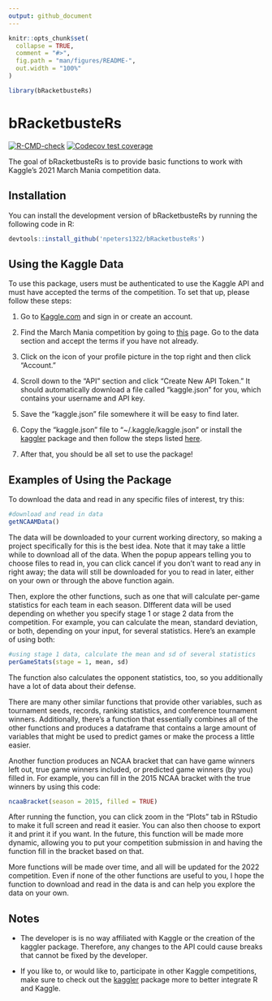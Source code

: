 ```yaml
---
output: github_document
---
```


<!-- README.md is generated from README.Rmd. Please edit that file -->

```r
knitr::opts_chunk$set(
  collapse = TRUE,
  comment = "#>",
  fig.path = "man/figures/README-",
  out.width = "100%"
)

library(bRacketbusteRs)
```

# bRacketbusteRs

<!-- badges: start -->
[![R-CMD-check](https://github.com/npeters1322/bRacketbusteRs/workflows/R-CMD-check/badge.svg)](https://github.com/npeters1322/bRacketbusteRs/actions)
[![Codecov test coverage](https://codecov.io/gh/npeters1322/bRacketbusteRs/branch/master/graph/badge.svg)](https://app.codecov.io/gh/npeters1322/bRacketbusteRs?branch=master)
<!-- badges: end -->

The goal of bRacketbusteRs is to provide basic functions to work with Kaggle's 2021 March Mania competition data.

## Installation

You can install the development version of bRacketbusteRs by running the following code in R: 

``` r
devtools::install_github('npeters1322/bRacketbusteRs')
```

## Using the Kaggle Data

To use this package, users must be authenticated to use the Kaggle API and must have accepted the terms of the competition. To set that up, please follow these steps:

1. Go to [Kaggle.com](https://www.kaggle.com/) and sign in or create an account.

2. Find the March Mania competition by going to [this](https://www.kaggle.com/c/ncaam-march-mania-2021) page. Go to the data section and accept the terms if you have not already.

3. Click on the icon of your profile picture in the top right and then click "Account."

4. Scroll down to the "API" section and click "Create New API Token." It should automatically download a file called "kaggle.json" for you, which contains your username and API key.

5. Save the "kaggle.json" file somewhere it will be easy to find later.

6. Copy the "kaggle.json" file to "~/.kaggle/kaggle.json" or install the [kaggler](https://github.com/KoderKow/kaggler) package and then follow the steps listed [here](https://koderkow.github.io/kaggler/articles/kaggler.html).

7. After that, you should be all set to use the package!

## Examples of Using the Package

To download the data and read in any specific files of interest, try this:

```r
#download and read in data
getNCAAMData()
```

The data will be downloaded to your current working directory, so making a project specifically for this is the best idea. Note that it may take a little while to download all of the data. When the popup appears telling you to choose files to read in, you can click cancel if you don't want to read any in right away; the data will still be downloaded for you to read in later, either on your own or through the above function again.

Then, explore the other functions, such as one that will calculate per-game statistics for each team in each season. DIfferent data will be used depending on whether you specify stage 1 or stage 2 data from the competition. For example, you can calculate the mean, standard deviation, or both, depending on your input, for several statistics. Here's an example of using both:

```r
#using stage 1 data, calculate the mean and sd of several statistics
perGameStats(stage = 1, mean, sd)
```

The function also calculates the opponent statistics, too, so you additionally have a lot of data about their defense.

There are many other similar functions that provide other variables, such as tournament seeds, records, ranking statistics, and conference tournament winners. Additionally, there's a function that essentially combines all of the other functions and produces a dataframe that contains a large amount of variables that might be used to predict games or make the process a little easier. 

Another function produces an NCAA bracket that can have game winners left out, true game winners included, or predicted game winners (by you) filled in. For example, you can fill in the 2015 NCAA bracket with the true winners by using this code: 

```r
ncaaBracket(season = 2015, filled = TRUE)
```

After running the function, you can click zoom in the "Plots" tab in RStudio to make it full screen and read it easier. You can also then choose to export it and print it if you want. In the future, this function will be made more dynamic, allowing you to put your competition submission in and having the function fill in the bracket based on that.

More functions will be made over time, and all will be updated for the 2022 competition. Even if none of the other functions are useful to you, I hope the function to download and read in the data is and can help you explore the data on your own. 

## Notes

* The developer is is no way affiliated with Kaggle or the creation of the kaggler package. Therefore, any changes to the API could cause breaks that cannot be fixed by the developer.

* If you like to, or would like to, participate in other Kaggle competitions, make sure to check out the [kaggler](https://github.com/KoderKow/kaggler) package more to better integrate R and Kaggle.
